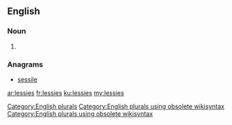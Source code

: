 ==English==

===Noun===
{{head|en}}

# {{plural of|lessie}}

===Anagrams===
* [[sessile#English|sessile]]

[[Category:English plurals]][[Category:English plurals using obsolete wikisyntax]][[Category:English plurals using obsolete wikisyntax]]

[[ar:lessies]]
[[fr:lessies]]
[[ku:lessies]]
[[my:lessies]]